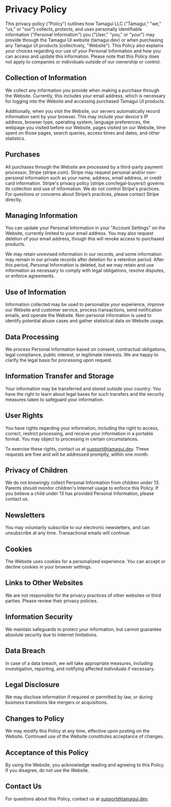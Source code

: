 # Privacy Policy

This privacy policy ("Policy") outlines how Tamagui LLC ("Tamagui," "we," "us," or "our") collects, protects, and uses personally identifiable information ("Personal Information") you ("User," "you," or "your") may provide through the Tamagui UI website (tamagui.dev) or when purchasing any Tamagui UI products (collectively, "Website"). This Policy also explains your choices regarding our use of your Personal Information and how you can access and update this information. Please note that this Policy does not apply to companies or individuals outside of our ownership or control.

## Collection of Information

We collect any information you provide when making a purchase through the Website. Currently, this includes your email address, which is necessary for logging into the Website and accessing purchased Tamagui UI products.

Additionally, when you visit the Website, our servers automatically record information sent by your browser. This may include your device's IP address, browser type, operating system, language preferences, the webpage you visited before our Website, pages visited on our Website, time spent on those pages, search queries, access times and dates, and other statistics.

## Purchases

All purchases through the Website are processed by a third-party payment processor, Stripe (stripe.com). Stripe may request personal and/or non-personal information such as your name, address, email address, or credit card information. Stripe's privacy policy (stripe.com/legal-buyers/) governs its collection and use of information. We do not control Stripe's practices. For questions or concerns about Stripe’s practices, please contact Stripe directly.

## Managing Information

You can update your Personal Information in your "Account Settings" on the Website, currently limited to your email address. You may also request deletion of your email address, though this will revoke access to purchased products.

We may retain unrevised information in our records, and some information may remain in our private records after deletion for a retention period. After this period, Personal Information is deleted, but we may retain and use information as necessary to comply with legal obligations, resolve disputes, or enforce agreements.

## Use of Information

Information collected may be used to personalize your experience, improve our Website and customer service, process transactions, send notification emails, and operate the Website. Non-personal information is used to identify potential abuse cases and gather statistical data on Website usage.

## Data Processing

We process Personal Information based on consent, contractual obligations, legal compliance, public interest, or legitimate interests. We are happy to clarify the legal basis for processing upon request.

## Information Transfer and Storage

Your information may be transferred and stored outside your country. You have the right to learn about legal bases for such transfers and the security measures taken to safeguard your information.

## User Rights

You have rights regarding your information, including the right to access, correct, restrict processing, and receive your information in a portable format. You may object to processing in certain circumstances.

To exercise these rights, contact us at support@tamagui.dev. These requests are free and will be addressed promptly, within one month.

## Privacy of Children

We do not knowingly collect Personal Information from children under 13. Parents should monitor children's Internet usage to enforce this Policy. If you believe a child under 13 has provided Personal Information, please contact us.

## Newsletters

You may voluntarily subscribe to our electronic newsletters, and can unsubscribe at any time. Transactional emails will continue.

## Cookies

The Website uses cookies for a personalized experience. You can accept or decline cookies in your browser settings.

## Links to Other Websites

We are not responsible for the privacy practices of other websites or third parties. Please review their privacy policies.

## Information Security

We maintain safeguards to protect your information, but cannot guarantee absolute security due to Internet limitations.

## Data Breach

In case of a data breach, we will take appropriate measures, including investigation, reporting, and notifying affected individuals if necessary.

## Legal Disclosure

We may disclose information if required or permitted by law, or during business transitions like mergers or acquisitions.

## Changes to Policy

We may modify this Policy at any time, effective upon posting on the Website. Continued use of the Website constitutes acceptance of changes.

## Acceptance of this Policy

By using the Website, you acknowledge reading and agreeing to this Policy. If you disagree, do not use the Website.

## Contact Us

For questions about this Policy, contact us at support@tamagui.dev.
